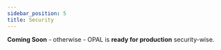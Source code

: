 ```yaml
---
sidebar_position: 5
title: Security
---
```


<!-- This document will specify OPAL security configuration and the reasoning behind it. -->

<!-- **TBD this week.** For now mentioned briefly in the getting started with docker tutorial. -->

**Coming Soon** - otherwise - OPAL is **ready for production** security-wise.

<!-- Security considerations:
* OPAL server should **always** be protected with a TLS/SSL certificate (i.e: HTTPS).
  * Meaning: the traffic between OPAL client and OPAL server should always be encrypted (it's ok to terminate SSL in the load balancer).
  * Why:
    * The client can verify the identity of the server using the HTTPS certificate.
    * To protect yourself from MITM / Sniffing attacks. OPAL server **may** pass autentication tokens and other secrets to OPAL client, if the client need such secrets in order to fetch data.
* OPAL server should **always** run in secure mode - meaning JWT token verification should be active.
  * Why:
    * So that the server may verify the identity of the client. The client may gain access to sensitive secrets pushed from the server, so we want to prevent anyone unauthorized from pretending to be a client.
    * So that the server may verify the identity of a `datasource` (someone pushing data updates). That way we prevent an attacker from infecting your OPA state with malicious data.
* OPAL server should be configured with a **master token**.
* Sensitive configuration variables (i.e: environment variables with sensitive values) should **always** be stored in a dedicated **Secret Store**
  * Example secret stores: AWS Secrets Manager, HashiCorp Vault, etc.
  * If you use infrastructure-as-code to spin your environments such as terraform, **NEVER EVER EVER** store secrets as part of your source code (e.g: in your git repository). -->
